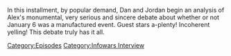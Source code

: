 {{DEFAULTSORT:
    #_EPISODE_0888:The Debate Of The Century, Part 1
}}{{Episode
    | title           = The Debate Of The Century, Part 1
    | caption         = Listen to this episode on [https://knowledgefight.libsyn.com/888-the-debate-of-the-century-part-1 Libsyn], Read the [[Transcript/888: The Debate Of The Century, Part 1|Unofficial Transcript]], View discussion on [https://reddit.com/194nelv Reddit]
    | episodeNumber   = 888
    | length          = 03:28:09
    | airDate         = January 12, 2024
    | episodeType     = [[:Category:Infowars Interview|Infowars Interview]]
    | previousEpisode = [[887: Jon Ronson Returns]]
    | nextEpisode     = [[889: The Debate Of The Century, Part 2]]
}}

{{Stub}}

In this installment, by popular demand, Dan and Jordan begin an analysis of Alex's monumental, very serious and sincere debate about whether or not January 6 was a manufactured event.  Guest stars a-plenty!  Incoherent yelling!  This debate truly has it all.

[[Category:Episodes]]
[[Category:Infowars Interview]]
